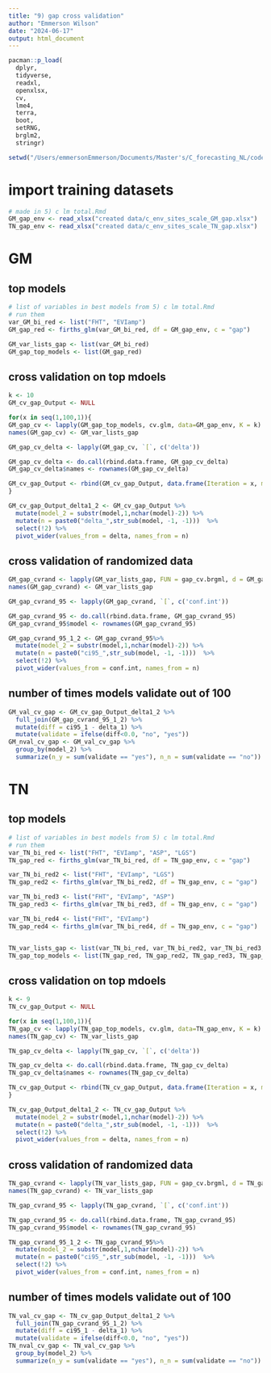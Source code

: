 ```yaml
---
title: "9) gap cross validation"
author: "Emmerson Wilson"
date: "2024-06-17"
output: html_document
---
```


```r
pacman::p_load(
  dplyr,
  tidyverse,
  readxl,
  openxlsx,
  cv,
  lme4,
  terra,
  boot,
  setRNG,
  brglm2,
  stringr)
```


```r
setwd("/Users/emmersonEmmerson/Documents/Master's/C_forecasting_NL/code_for_stats/c_gap_predictions")
```

# import training datasets
```r
# made in 5) c lm total.Rmd
GM_gap_env <- read_xlsx("created data/c_env_sites_scale_GM_gap.xlsx")
TN_gap_env <- read_xlsx("created data/c_env_sites_scale_TN_gap.xlsx")
```

# GM

## top models
```r
# list of variables in best models from 5) c lm total.Rmd
# run them
var_GM_bi_red <- list("FHT", "EVIamp")
GM_gap_red <- firths_glm(var_GM_bi_red, df = GM_gap_env, c = "gap")

GM_var_lists_gap <- list(var_GM_bi_red)
GM_gap_top_models <- list(GM_gap_red)
```

## cross validation on top mdoels
```r
k <- 10
GM_cv_gap_Output <- NULL

for(x in seq(1,100,1)){
GM_gap_cv <- lapply(GM_gap_top_models, cv.glm, data=GM_gap_env, K = k)
names(GM_gap_cv) <- GM_var_lists_gap

GM_gap_cv_delta <- lapply(GM_gap_cv, `[`, c('delta'))

GM_gap_cv_delta <- do.call(rbind.data.frame, GM_gap_cv_delta)
GM_gap_cv_delta$names <- rownames(GM_gap_cv_delta)

GM_cv_gap_Output <- rbind(GM_cv_gap_Output, data.frame(Iteration = x, model = GM_gap_cv_delta$names, delta = GM_gap_cv_delta$delta))
}

GM_cv_gap_Output_delta1_2 <- GM_cv_gap_Output %>% 
  mutate(model_2 = substr(model,1,nchar(model)-2)) %>% 
  mutate(n = paste0("delta_",str_sub(model, -1, -1)))  %>% 
  select(!2) %>% 
  pivot_wider(values_from = delta, names_from = n)
```

## cross validation of randomized data
```r
GM_gap_cvrand <- lapply(GM_var_lists_gap, FUN = gap_cv.brgml, d = GM_gap_env, k = k)
names(GM_gap_cvrand) <- GM_var_lists_gap

GM_gap_cvrand_95 <- lapply(GM_gap_cvrand, `[`, c('conf.int'))

GM_gap_cvrand_95 <- do.call(rbind.data.frame, GM_gap_cvrand_95)
GM_gap_cvrand_95$model <- rownames(GM_gap_cvrand_95)

GM_gap_cvrand_95_1_2 <- GM_gap_cvrand_95%>% 
  mutate(model_2 = substr(model,1,nchar(model)-2)) %>% 
  mutate(n = paste0("ci95_",str_sub(model, -1, -1)))  %>% 
  select(!2) %>% 
  pivot_wider(values_from = conf.int, names_from = n)
```

## number of times models validate out of 100
```r
GM_val_cv_gap <- GM_cv_gap_Output_delta1_2 %>% 
  full_join(GM_gap_cvrand_95_1_2) %>% 
  mutate(diff = ci95_1 - delta_1) %>% 
  mutate(validate = ifelse(diff<0.0, "no", "yes"))
GM_nval_cv_gap <- GM_val_cv_gap %>% 
  group_by(model_2) %>% 
  summarize(n_y = sum(validate == "yes"), n_n = sum(validate == "no"))
```

# TN

## top models
```r
# list of variables in best models from 5) c lm total.Rmd
# run them
var_TN_bi_red <- list("FHT", "EVIamp", "ASP", "LGS")
TN_gap_red <- firths_glm(var_TN_bi_red, df = TN_gap_env, c = "gap")

var_TN_bi_red2 <- list("FHT", "EVIamp", "LGS")
TN_gap_red2 <- firths_glm(var_TN_bi_red2, df = TN_gap_env, c = "gap")

var_TN_bi_red3 <- list("FHT", "EVIamp", "ASP")
TN_gap_red3 <- firths_glm(var_TN_bi_red3, df = TN_gap_env, c = "gap")

var_TN_bi_red4 <- list("FHT", "EVIamp")
TN_gap_red4 <- firths_glm(var_TN_bi_red4, df = TN_gap_env, c = "gap")


TN_var_lists_gap <- list(var_TN_bi_red, var_TN_bi_red2, var_TN_bi_red3, var_TN_bi_red4)
TN_gap_top_models <- list(TN_gap_red, TN_gap_red2, TN_gap_red3, TN_gap_red4)
```

## cross validation on top mdoels
```r
k <- 9
TN_cv_gap_Output <- NULL

for(x in seq(1,100,1)){
TN_gap_cv <- lapply(TN_gap_top_models, cv.glm, data=TN_gap_env, K = k)
names(TN_gap_cv) <- TN_var_lists_gap

TN_gap_cv_delta <- lapply(TN_gap_cv, `[`, c('delta'))

TN_gap_cv_delta <- do.call(rbind.data.frame, TN_gap_cv_delta)
TN_gap_cv_delta$names <- rownames(TN_gap_cv_delta)

TN_cv_gap_Output <- rbind(TN_cv_gap_Output, data.frame(Iteration = x, model = TN_gap_cv_delta$names, delta = TN_gap_cv_delta$delta))
}

TN_cv_gap_Output_delta1_2 <- TN_cv_gap_Output %>% 
  mutate(model_2 = substr(model,1,nchar(model)-2)) %>% 
  mutate(n = paste0("delta_",str_sub(model, -1, -1)))  %>% 
  select(!2) %>% 
  pivot_wider(values_from = delta, names_from = n)
```

## cross validation of randomized data
```r
TN_gap_cvrand <- lapply(TN_var_lists_gap, FUN = gap_cv.brgml, d = TN_gap_env, k = k)
names(TN_gap_cvrand) <- TN_var_lists_gap

TN_gap_cvrand_95 <- lapply(TN_gap_cvrand, `[`, c('conf.int'))

TN_gap_cvrand_95 <- do.call(rbind.data.frame, TN_gap_cvrand_95)
TN_gap_cvrand_95$model <- rownames(TN_gap_cvrand_95)

TN_gap_cvrand_95_1_2 <- TN_gap_cvrand_95%>% 
  mutate(model_2 = substr(model,1,nchar(model)-2)) %>% 
  mutate(n = paste0("ci95_",str_sub(model, -1, -1)))  %>% 
  select(!2) %>% 
  pivot_wider(values_from = conf.int, names_from = n)
```

## number of times models validate out of 100
```r
TN_val_cv_gap <- TN_cv_gap_Output_delta1_2 %>% 
  full_join(TN_gap_cvrand_95_1_2) %>% 
  mutate(diff = ci95_1 - delta_1) %>% 
  mutate(validate = ifelse(diff<0.0, "no", "yes"))
TN_nval_cv_gap <- TN_val_cv_gap %>% 
  group_by(model_2) %>% 
  summarize(n_y = sum(validate == "yes"), n_n = sum(validate == "no"))
```